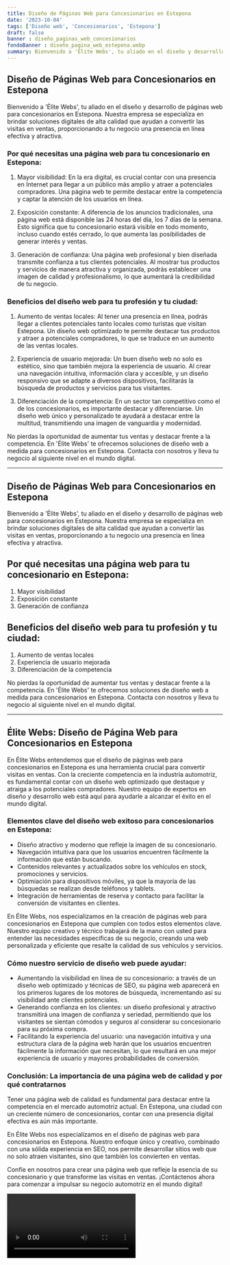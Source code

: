 ```yaml
---
title: Diseño de Páginas Web para Concesionarios en Estepona
date: '2023-10-04'
tags: ['Diseño web', 'Concesionarios', 'Estepona']
draft: false
banner : diseño_paginas_web_concesionarios
fondoBanner : diseño_pagina_web_estepona.webp
summary: Bienvenido a 'Élite Webs', tu aliado en el diseño y desarrollo de páginas web para concesionarios en Estepona. Nuestra empresa se especializa en brindar soluciones digitales de alta calidad que ayudan a convertir las visitas en ventas, proporcionando a tu negocio una presencia en línea efectiva y atractiva.
---
```


## Diseño de Páginas Web para Concesionarios en Estepona

Bienvenido a 'Élite Webs', tu aliado en el diseño y desarrollo de páginas web para concesionarios en Estepona. Nuestra empresa se especializa en brindar soluciones digitales de alta calidad que ayudan a convertir las visitas en ventas, proporcionando a tu negocio una presencia en línea efectiva y atractiva.

### Por qué necesitas una página web para tu concesionario en Estepona:

1. Mayor visibilidad: En la era digital, es crucial contar con una presencia en Internet para llegar a un público más amplio y atraer a potenciales compradores. Una página web te permite destacar entre la competencia y captar la atención de los usuarios en línea.

2. Exposición constante: A diferencia de los anuncios tradicionales, una página web está disponible las 24 horas del día, los 7 días de la semana. Esto significa que tu concesionario estará visible en todo momento, incluso cuando estés cerrado, lo que aumenta las posibilidades de generar interés y ventas.

3. Generación de confianza: Una página web profesional y bien diseñada transmite confianza a tus clientes potenciales. Al mostrar tus productos y servicios de manera atractiva y organizada, podrás establecer una imagen de calidad y profesionalismo, lo que aumentará la credibilidad de tu negocio.

### Beneficios del diseño web para tu profesión y tu ciudad:

1. Aumento de ventas locales: Al tener una presencia en línea, podrás llegar a clientes potenciales tanto locales como turistas que visitan Estepona. Un diseño web optimizado te permite destacar tus productos y atraer a potenciales compradores, lo que se traduce en un aumento de las ventas locales.

2. Experiencia de usuario mejorada: Un buen diseño web no solo es estético, sino que también mejora la experiencia de usuario. Al crear una navegación intuitiva, información clara y accesible, y un diseño responsivo que se adapte a diversos dispositivos, facilitarás la búsqueda de productos y servicios para tus visitantes.

3. Diferenciación de la competencia: En un sector tan competitivo como el de los concesionarios, es importante destacar y diferenciarse. Un diseño web único y personalizado te ayudará a destacar entre la multitud, transmitiendo una imagen de vanguardia y modernidad.

No pierdas la oportunidad de aumentar tus ventas y destacar frente a la competencia. En 'Élite Webs' te ofrecemos soluciones de diseño web a medida para concesionarios en Estepona. Contacta con nosotros y lleva tu negocio al siguiente nivel en el mundo digital.

***
## Diseño de Páginas Web para Concesionarios en Estepona

Bienvenido a 'Élite Webs', tu aliado en el diseño y desarrollo de páginas web para concesionarios en Estepona. Nuestra empresa se especializa en brindar soluciones digitales de alta calidad que ayudan a convertir las visitas en ventas, proporcionando a tu negocio una presencia en línea efectiva y atractiva.

## Por qué necesitas una página web para tu concesionario en Estepona:

1. Mayor visibilidad
2. Exposición constante
3. Generación de confianza

## Beneficios del diseño web para tu profesión y tu ciudad:

1. Aumento de ventas locales
2. Experiencia de usuario mejorada
3. Diferenciación de la competencia

No pierdas la oportunidad de aumentar tus ventas y destacar frente a la competencia. En 'Élite Webs' te ofrecemos soluciones de diseño web a medida para concesionarios en Estepona. Contacta con nosotros y lleva tu negocio al siguiente nivel en el mundo digital.
***

<GifSeo />

<Cta />

## Élite Webs: Diseño de Página Web para Concesionarios en Estepona

En Élite Webs entendemos que el diseño de páginas web para concesionarios en Estepona es una herramienta crucial para convertir visitas en ventas. Con la creciente competencia en la industria automotriz, es fundamental contar con un diseño web optimizado que destaque y atraiga a los potenciales compradores. Nuestro equipo de expertos en diseño y desarrollo web está aquí para ayudarle a alcanzar el éxito en el mundo digital.

### Elementos clave del diseño web exitoso para concesionarios en Estepona:
- Diseño atractivo y moderno que refleje la imagen de su concesionario.
- Navegación intuitiva para que los usuarios encuentren fácilmente la información que están buscando.
- Contenidos relevantes y actualizados sobre los vehículos en stock, promociones y servicios.
- Optimiación para dispositivos móviles, ya que la mayoría de las búsquedas se realizan desde teléfonos y tablets.
- Integración de herramientas de reserva y contacto para facilitar la conversión de visitantes en clientes.

En Élite Webs, nos especializamos en la creación de páginas web para concesionarios en Estepona que cumplen con todos estos elementos clave. Nuestro equipo creativo y técnico trabajará de la mano con usted para entender las necesidades específicas de su negocio, creando una web personalizada y eficiente que resalte la calidad de sus vehículos y servicios.

### Cómo nuestro servicio de diseño web puede ayudar:
- Aumentando la visibilidad en línea de su concesionario: a través de un diseño web optimizado y técnicas de SEO, su página web aparecerá en los primeros lugares de los motores de búsqueda, incrementando así su visibilidad ante clientes potenciales.
- Generando confianza en los clientes: un diseño profesional y atractivo transmitirá una imagen de confianza y seriedad, permitiendo que los visitantes se sientan cómodos y seguros al considerar su concesionario para su próxima compra.
- Facilitando la experiencia del usuario: una navegación intuitiva y una estructura clara de la página web harán que los usuarios encuentren fácilmente la información que necesitan, lo que resultará en una mejor experiencia de usuario y mayores probabilidades de conversión.

### Conclusión: La importancia de una página web de calidad y por qué contratarnos
Tener una página web de calidad es fundamental para destacar entre la competencia en el mercado automotriz actual. En Estepona, una ciudad con un creciente número de concesionarios, contar con una presencia digital efectiva es aún más importante.

En Élite Webs nos especializamos en el diseño de páginas web para concesionarios en Estepona. Nuestro enfoque único y creativo, combinado con una sólida experiencia en SEO, nos permite desarrollar sitios web que no solo atraen visitantes, sino que también los convierten en ventas.

Confíe en nosotros para crear una página web que refleje la esencia de su concesionario y que transforme las visitas en ventas. ¡Contáctenos ahora para comenzar a impulsar su negocio automotriz en el mundo digital!

<Video />

<CtaBot job='Concesionarios' city='Estepona'/>

<Gmaps query='Estepona+españa+maps' />